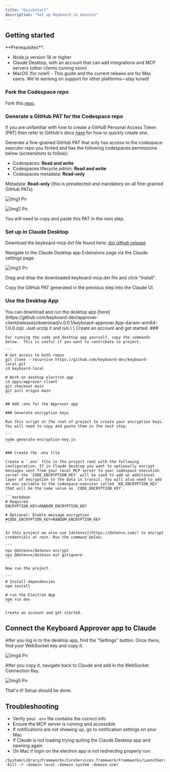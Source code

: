 ```yaml
---
title: "Quickstart"
description: "Set up Keyboard in minutes"
---
```


## Getting started

<Info>
  **Prerequisites**:

  - Node.js version 18 or higher
  - Claude Desktop, with an account that can add integrations and MCP servers (other clients coming soon)
  - MacOS (for now\!) - This guide and the current release are for Mac users. We're working on support for other platforms—stay tuned\!
</Info>

### Fork the Codespace repo

Fork this [repo](https://github.com/keyboard-dev/codespace-executor).

### Generate a GitHub PAT for the Codespace repo

If you are unfamiliar with how to create a GitHuB Personal Access Token (PAT) then refer to GitHub's docs [here](https://docs.github.com/en/authentication/keeping-your-account-and-data-secure/managing-your-personal-access-tokens#creating-a-fine-grained-personal-access-token) for how to quickly create one.

Generate a fine-grained GitHub PAT that only has access to the codespace-executor repo you forked and has the following codespaces permissions below (screenshots to follow):

- Codespaces: **Read and write**
- Codespaces lifecycle admin: **Read and write**
- Codespaces metadata: **Read-only**

Metadata: **Read-only** (this is preselected and mandatory on all fine-grained GitHub PATs)

![Img1 Pn](/images/img1.png)

![Img2 Pn](/images/img2.png)

You will need to copy and paste this PAT in the next step.

### Set up in Claude Desktop

Download the keyboard-mcp.dxt file found here: [dxt github release](https://github.com/keyboard-dev/keyboard-mcp/releases/latest)

Navigate to the Claude Desktop app Extensions page via the Claude settings page.

![Img3 Pn](/images/img3.png)

Drag and drop the downloaded keyboard-mcp.dxt file and click "Install".

Copy the GitHub PAT generated in the previous step into the Claude UI.

### Use the Desktop App

<Tabs>
  <Tab title="Option 1: Download and open the Desktop App">
    You can download and run the desktop app [here](https://github.com/keyboard-dev/approver-client/releases/download/v.0.0.1/keyboard-approver.App-darwin-arm64-1.0.0.zip).  Just unzip it and run.\
    \
    Create an account and get started.
  </Tab>
  <Tab title="Option 2: Git Clone the Approver app">
    ### 

    For running the code and desktop app yourself, copy the commands below.  This is useful if you want to contribute to project.

    ```
    # Get access to both repos
    git clone --recursive https://github.com/keyboard-dev/keyboard-local.git
    cd keyboard-local
    
    # Work on desktop electron app
    cd apps/approver-client
    git checkout main
    git pull origin main
    ```

    ## Add .env for the Approver app

    ### Generate encryption keys

    Run this script at the root of project to create your encryption keys. You will need to copy and paste them in the next step.

    ```
    node generate-encryption-key.js
    ```

    ### Create the .env file

    Create a `.env` file in the project root with the following configuration. If in Claude Desktop you want to optionally encrypt messages sent from your local MCP server to your codespace execution server the `CODE_ENCRYPTION_KEY` will be used to add an additional layer of encryption to the data in transit. You will also need to add an env variable to the codespace-executor called `KB_ENCRYPTION_KEY` that will be the same value as `CODE_ENCRYPTION_KEY`.

    ```markdown
    # Required
    ENCRYPTION_KEY=RANDOM_ENCRYPTION_KEY
    
    # Optional: Enable message encryption
    #CODE_ENCRYPTION_KEY=RANDOM_ENCRYPTION_KEY
    ```

    In this project we also use [dotenvx](https://dotenvx.com/) to encrypt credentials at rest. Run the command below:

    ```
    npx @dotenvx/dotenvx encrypt
    npx @dotenvx/dotenvx ext gitignore
    ```

    Now run the project.

    ```
    # Install dependencies
    npm install
    
    # run the Electron App
    npm run dev
    ```

    Create an account and get started.
  </Tab>
</Tabs>

## Connect the Keyboard Approver app to Claude

After you log in to the desktop app, find the "Settings" button. Once there, find your WebSocket key and copy it.

![Img4 Pn](/images/img4.png)

After you copy it, navigate back to Claude and add in the WebSocket Connection Key.

![Img5 Pn](/images/img5.png)

That's it\! Setup should be done.

## Troubleshooting

- Verify your `.env` file contains the correct info
- Ensure the MCP server is running and accessible
- If notifications are not showing up, go to notification settings on your Mac
- If Claude is not loading trying quiting the Claude Desktop app and opening again
- On Mac if login on the electron app is not redirecting properly run:

```
/System/Library/Frameworks/CoreServices.framework/Frameworks/LaunchServices.framework/Support/lsregister -kill -r -domain local -domain system -domain user
```